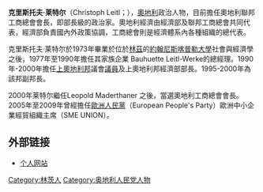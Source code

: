 {{unreferenced|time=2012-01-02T05:06:06+00:00}}
'''克里斯托夫·莱特尔'''（Christoph Leitl；{{bd|1949年|3月29日}}），[[奧地利|奧地利]]政治人物，目前擔任奧地利聯邦工商總會會長，即部長級的政治家。奧地利經濟由經濟部及聯邦工商總會共同代表，經濟部負責國內外政策協調，工商總會則是經濟體系內各種組織的總代表。

克里斯托夫·莱特尔於1973年畢業於位於[[林茲|林茲]]的[[約翰尼斯喀普勒大學|約翰尼斯喀普勒大學]]社會與經濟學之後，1977年至1990年擔任其家族企業 Bauhuette Leitl-Werke的總經理。1990年-2000年擔任[[上奧地利邦|上奧地利邦]]議會[[議員|議員]]及上奧地利邦經濟部部長。1995-2000年為該邦副邦長。

2000年莱特尔繼任Leopold Maderthaner 之後，當選奧地利工商總會會長。2005年至2009年曾經擔任[[歐洲人民黨|歐洲人民黨]]（European People's Party）歐洲中小企業經貿組織主席（SME UNION）。

==外部链接==
*[http://www.christoph-leitl.at/ 个人网站] {{Wayback|url=http://www.christoph-leitl.at/ |date=20200330015801 }}

{{normdaten}}
{{DEFAULTSORT:Leitl}}
[[Category:林茨人|Category:林茨人]]
[[Category:奥地利人民党人物|Category:奥地利人民党人物]]